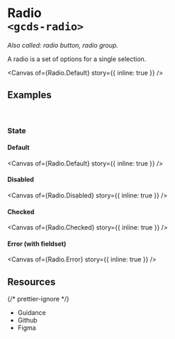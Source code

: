 
<Meta of={Radio} name="Overview" />

# Radio<br/>`<gcds-radio>`

_Also called: radio button, radio group._

A radio is a set of options for a single selection.

<Canvas of={Radio.Default} story={{ inline: true }} />

## Examples

<br />

### State

#### Default

<Canvas of={Radio.Default} story={{ inline: true }} />

#### Disabled

<Canvas of={Radio.Disabled} story={{ inline: true }} />

#### Checked

<Canvas of={Radio.Checked} story={{ inline: true }} />

#### Error (with fieldset)

<Canvas of={Radio.Error} story={{ inline: true }} />

## Resources

{/* prettier-ignore */}
<ul class="resources-list">
  <li>
    <gcds-link size="regular" href="https://design-system.alpha.canada.ca/en/components/radio/" target="_blank">Guidance</gcds-link>
  </li>
  <li>
    <gcds-link size="regular" href="https://github.com/cds-snc/gcds-components/tree/main/packages/web/src/components/gcds-radio" target="_blank">Github</gcds-link>
  </li>
  <li>
    <gcds-link size="regular" href="https://www.figma.com/file/mh2maMG2NBtk41k1O1UGHV/Canadian-Digital-Service%E2%80%A8---GC-Design-System?type=design&node-id=462-110&mode=design&t=bvCgZepsnI9AastV-0" target="_blank">Figma</gcds-link>
  </li>
</ul>
